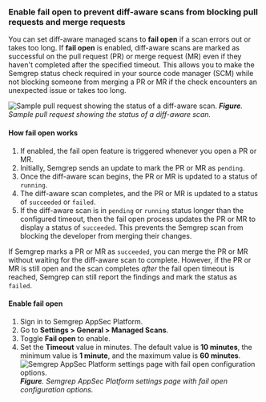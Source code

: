 ### Enable fail open to prevent diff-aware scans from blocking pull requests and merge requests

You can set diff-aware managed scans to **fail open** if a scan errors out or takes too long. If **fail open** is enabled, diff-aware scans are marked as successful on the pull request (PR) or merge request (MR) even if they haven't completed after the specified timeout. This allows you to make the Semgrep status check required in your source code manager (SCM) while not blocking someone from merging a PR or MR if the check encounters an unexpected issue or takes too long.

![Sample pull request showing the status of a diff-aware scan.](/img/pr-status-check.png#md-width)
_**Figure**. Sample pull request showing the status of a diff-aware scan._

#### How fail open works

1. If enabled, the fail open feature is triggered whenever you open a PR or MR.
2. Initially, Semgrep sends an update to mark the PR or MR as `pending`.
3. Once the diff-aware scan begins, the PR or MR is updated to a status of `running`.
4. The diff-aware scan completes, and the PR or MR is updated to a status of `succeeded` or `failed`.
5. If the diff-aware scan is in `pending` or `running` status longer than the configured timeout, then the fail open process updates the PR or MR to display a status of `succeeded`. This prevents the Semgrep scan from blocking the developer from merging their changes.

If Semgrep marks a PR or MR as `succeeded`, you can merge the PR or MR without waiting for the diff-aware scan to complete. However, if the PR or MR is still open and the scan completes *after* the fail open timeout is reached, Semgrep can still report the findings and mark the status as `failed`. 

#### Enable fail open

1. Sign in to Semgrep AppSec Platform.
1. Go to **Settings > General > Managed Scans**.
1. Toggle **Fail open** to enable.
1. Set the **Timeout** value in minutes. The default value is **10 minutes**, the minimum value is **1 minute**, and the maximum value is **60 minutes**.
    ![Semgrep AppSec Platform settings page with fail open configuration options.](/img/fail-open-config.png#md-width)
    _**Figure**. Semgrep AppSec Platform settings page with fail open configuration options._